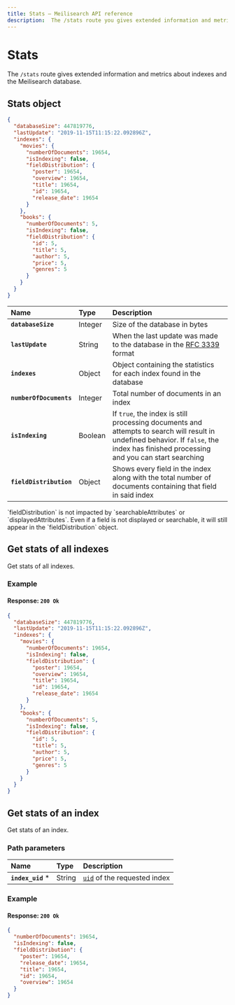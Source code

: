 ```yaml
---
title: Stats — Meilisearch API reference
description:  The /stats route you gives extended information and metrics about indexes and the Meilisearch database.
---
```


# Stats

The `/stats` route gives extended information and metrics about indexes and the Meilisearch database.

## Stats object

```json
{
  "databaseSize": 447819776,
  "lastUpdate": "2019-11-15T11:15:22.092896Z",
  "indexes": {
    "movies": {
      "numberOfDocuments": 19654,
      "isIndexing": false,
      "fieldDistribution": {
        "poster": 19654,
        "overview": 19654,
        "title": 19654,
        "id": 19654,
        "release_date": 19654
      }
    },
    "books": {
      "numberOfDocuments": 5,
      "isIndexing": false,
      "fieldDistribution": {
        "id": 5,
        "title": 5,
        "author": 5,
        "price": 5, 
        "genres": 5
      }
    }
  }
}
```

| Name                    | Type    | Description                                                                                                                                                                            |
| :---------------------- | :------ | :------------------------------------------------------------------------------------------------------------------------------------------------------------------------------------- |
| **`databaseSize`**      | Integer | Size of the database in bytes                                                                                                                                                          |
| **`lastUpdate`**        | String  | When the last update was made to the database in the [RFC 3339](https://www.ietf.org/rfc/rfc3339.txt) format                                                                           |
| **`indexes`**           | Object  | Object containing the statistics for each index found in the database                                                                                                                |
| **`numberOfDocuments`** | Integer | Total number of documents in an index                                                                                                                                                  |
| **`isIndexing`**        | Boolean | If `true`, the index is still processing documents and attempts to search will result in undefined behavior. If `false`, the index has finished processing and you can start searching |
| **`fieldDistribution`** | Object  | Shows every field in the index along with the total number of documents containing that field in said index                                        |

<Capsule intent="note">
`fieldDistribution` is not impacted by `searchableAttributes` or `displayedAttributes`. Even if a field is not displayed or searchable, it will still appear in the `fieldDistribution` object.  
</Capsule>

## Get stats of all indexes

<RouteHighlighter method="GET" route="/stats"/>

Get stats of all indexes.

### Example

<CodeSamples id="get_indexes_stats_1" />

#### Response: `200 Ok`

```json
{
  "databaseSize": 447819776,
  "lastUpdate": "2019-11-15T11:15:22.092896Z",
  "indexes": {
    "movies": {
      "numberOfDocuments": 19654,
      "isIndexing": false,
      "fieldDistribution": {
        "poster": 19654,
        "overview": 19654,
        "title": 19654,
        "id": 19654,
        "release_date": 19654
      }
    },
    "books": {
      "numberOfDocuments": 5,
      "isIndexing": false,
      "fieldDistribution": {
        "id": 5,
        "title": 5,
        "author": 5,
        "price": 5, 
        "genres": 5
      }
    }
  }
}
```

## Get stats of an index

<RouteHighlighter method="GET" route="/indexes/{index_uid}/stats"/>

Get stats of an index.

### Path parameters

| Name              | Type   | Description                                                               |
| :---------------- | :----- | :------------------------------------------------------------------------ |
| **`index_uid`** * | String | [`uid`](/learn/core_concepts/indexes#index-uid) of the requested index |

### Example

<CodeSamples id="get_index_stats_1" />

#### Response: `200 Ok`

```json
{
  "numberOfDocuments": 19654,
  "isIndexing": false,
  "fieldDistribution": {
    "poster": 19654,
    "release_date": 19654,
    "title": 19654,
    "id": 19654,
    "overview": 19654
  }
}
```
